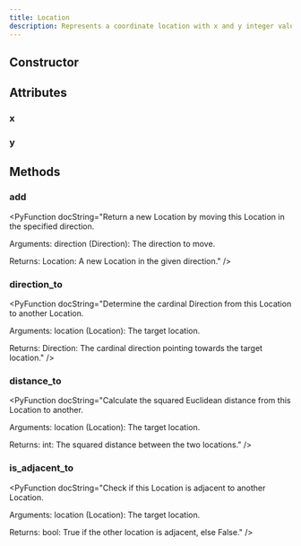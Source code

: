```yaml
---
title: Location
description: Represents a coordinate location with x and y integer values.
---
```



## Constructor

<PyFunctionSignature signature="Location(x: int, y: int)" />

## Attributes

### x

<PyAttribute type="int" value="" docString="The x-coordinate." />

### y

<PyAttribute type="int" value="" docString="The y-coordinate." />


## Methods

### add

<PyFunctionSignature signature="def add(direction: Direction) -> Location" />

<PyFunction docString="Return a new Location by moving this Location in the specified direction.

Arguments:
    direction (Direction): The direction to move.

Returns:
    Location: A new Location in the given direction." />
### direction_to

<PyFunctionSignature signature="def direction_to(location: Location) -> Direction" />

<PyFunction docString="Determine the cardinal Direction from this Location to another Location.

Arguments:
    location (Location): The target location.

Returns:
    Direction: The cardinal direction pointing towards the target location." />
### distance_to

<PyFunctionSignature signature="def distance_to(location: Location) -> int" />

<PyFunction docString="Calculate the squared Euclidean distance from this Location to another.

Arguments:
    location (Location): The target location.

Returns:
    int: The squared distance between the two locations." />
### is_adjacent_to

<PyFunctionSignature signature="def is_adjacent_to(location: Location) -> bool" />

<PyFunction docString="Check if this Location is adjacent to another Location.

Arguments:
    location (Location): The target location.

Returns:
    bool: True if the other location is adjacent, else False." />